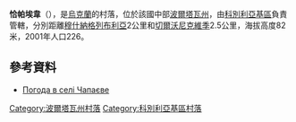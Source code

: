 {{coord|49|13|52|N|34|25|24|E|scale:100000_region:UA|display=title}}

'''恰帕埃韋'''（{{lang-uk|Степове}}），是[[烏克蘭|烏克蘭]]的村落，位於該國中部[[波爾塔瓦州|波爾塔瓦州]]，由[[科別利亞基區|科別利亞基區]]負責管轄，分別距離[[穆什納格列布利亞|穆什納格列布利亞]]2公里和[[切爾沃尼克維季|切爾沃尼克維季]]2.5公里，海拔高度82米，2001年人口226。

==參考資料==
* [http://weather.in.ua/ua/poltavskaja/27792 Погода в селі Чапаєве] {{Wayback|url=http://weather.in.ua/ua/poltavskaja/27792 |date=20160915213403 }}

{{DEFAULTSORT:Чапаєве}}
[[Category:波爾塔瓦州村落|Category:波爾塔瓦州村落]]
[[Category:科別利亞基區村落|Category:科別利亞基區村落]]


{{Poltava-geo-stub}}